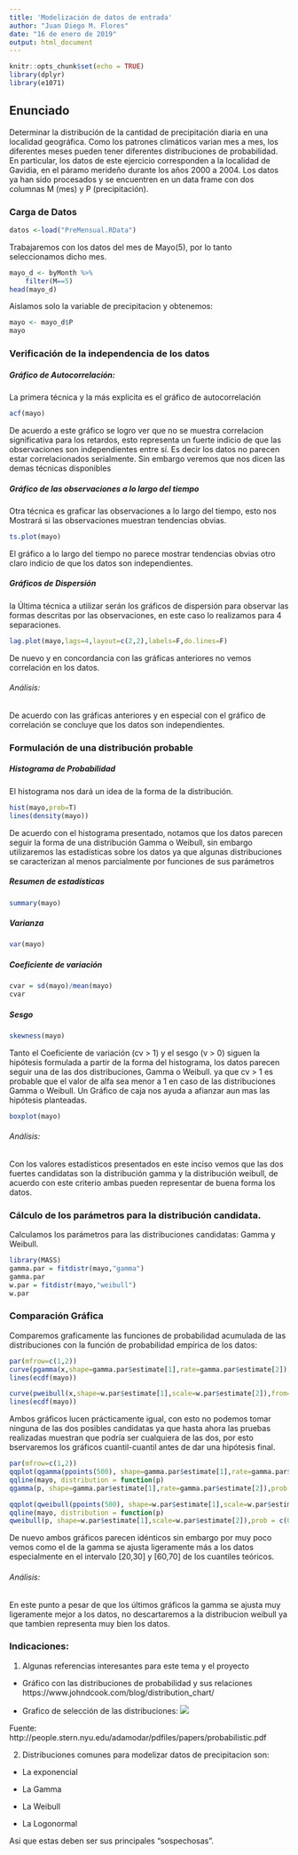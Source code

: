 ```yaml
---
title: 'Modelización de datos de entrada'
author: "Juan Diego M. Flores"
date: "16 de enero de 2019"
output: html_document
---
```


```r
knitr::opts_chunk$set(echo = TRUE)
library(dplyr)
library(e1071)
```
## Enunciado

Determinar la distribución de la cantidad de precipitación 
diaria en una localidad geográfica. Como los patrones climáticos varian mes a mes,
los diferentes meses pueden tener diferentes distribuciones de probabilidad.
En particular, los datos de este ejercicio corresponden a la localidad de Gavidia,
en el páramo merideño durante los años 2000 a 2004. Los datos ya han sido procesados
y se encuentren en un data frame con dos columnas M (mes) y P (precipitación).

### Carga de Datos

```r
datos <-load("PreMensual.RData")
```

Trabajaremos con los datos del mes de Mayo(5), por lo tanto seleccionamos dicho mes.

```r
mayo_d <- byMonth %>%
    filter(M==5)
head(mayo_d)

```

Aislamos solo la variable de precipitacion y obtenemos:

```r
mayo <- mayo_d$P
mayo
```

### Verificación de la independencia de los datos

##### Gráfico de Autocorrelación:

La primera técnica y la más explicita es el gráfico de autocorrelación
```r
acf(mayo)
```

De acuerdo a este gráfico se logro ver que no se muestra correlacion significativa para los retardos, esto representa
un fuerte indicio de que las observaciones son independientes entre sí. Es decir los datos no parecen estar correlacionados serialmente.
Sin embargo veremos que nos dicen las demas técnicas disponibles

##### Gráfico de las observaciones a lo largo del tiempo

Otra técnica es graficar las observaciones a lo largo del tiempo, esto nos Mostrará si las observaciones muestran tendencias obvias.

```r
ts.plot(mayo)
```

El gráfico a lo largo del tiempo no parece mostrar tendencias obvias otro claro indicio de que los datos son independientes.

##### Gráficos de Dispersión

la Última técnica a utilizar serán los gráficos de dispersión para observar las formas descritas por las observaciones, en este caso lo realizamos para 4 separaciones.

```r
lag.plot(mayo,lags=4,layout=c(2,2),labels=F,do.lines=F)
```

De nuevo y en concordancia con las gráficas anteriores no vemos correlación en los datos.

###### Análisis: 

De acuerdo con las gráficas anteriores y en especial con el gráfico de correlación se concluye que los datos son independientes.


###  Formulación de una distribución probable

#####  Histograma de Probabilidad

El histograma nos dará un idea de la forma de la distribución.

```r
hist(mayo,prob=T)
lines(density(mayo))
```

De acuerdo con el histograma presentado, notamos que los datos parecen seguir la forma de una distribución Gamma o Weibull, sin embargo utilizaremos las estadísticas sobre los datos ya que algunas distribuciones se caracterizan al menos parcialmente por funciones de sus parámetros 

##### Resumen de estadísticas
```r
summary(mayo)
```

##### Varianza
```r
var(mayo)
```

##### Coeficiente de variación
```r
cvar = sd(mayo)/mean(mayo)
cvar
```

##### Sesgo
```r
skewness(mayo)
```

Tanto el Coeficiente de variación (cv > 1) y el sesgo (v > 0) siguen la hipótesis formulada a partir de la forma del histograma, los datos parecen seguir una de las dos distribuciones, Gamma o Weibull.
ya que cv > 1 es probable que el valor de alfa sea menor a 1 en caso de las distribuciones Gamma o Weibull.
Un Gráfico de caja nos ayuda a afianzar aun mas las hipótesis planteadas. 

```r
boxplot(mayo)
```

###### Análisis: 
Con los valores estadísticos presentados en este inciso vemos que las dos fuertes candidatas son la distribución gamma y la distribución weibull, de acuerdo con este criterio ambas pueden representar de buena forma los datos. 

### Cálculo de los parámetros para la distribución candidata.

Calculamos los parámetros para las distribuciones candidatas: Gamma y Weibull.
```r
library(MASS)
gamma.par = fitdistr(mayo,"gamma")
gamma.par
w.par = fitdistr(mayo,"weibull")
w.par
```

### Comparación Gráfica

Comparemos graficamente las funciones de probabilidad acumulada de las distribuciones con la función de probabilidad empírica de los datos:

```r
par(mfrow=c(1,2))
curve(pgamma(x,shape=gamma.par$estimate[1],rate=gamma.par$estimate[2]),from=0, to=20,ylab="Probabilidad acumulada",col="red",lwd=2, main="Gamma")
lines(ecdf(mayo))

curve(pweibull(x,shape=w.par$estimate[1],scale=w.par$estimate[2]),from=0, to=20,ylab="Probabilidad acumulada",col="blue",lwd=2, main="Weibull")
lines(ecdf(mayo))
```

Ambos gráficos lucen prácticamente igual, con esto no podemos tomar ninguna de las dos posibles candidatas ya que hasta ahora las pruebas realizadas muestran que podría ser cualquiera de las dos, por esto bservaremos los gráficos cuantil-cuantil antes de dar una hipótesis final.

```r
par(mfrow=c(1,2))
qqplot(qgamma(ppoints(500), shape=gamma.par$estimate[1],rate=gamma.par$estimate[2]), mayo, main ="Gamma",xlab="cuantiles teóricos",ylab="cuantiles muestrales" )
qqline(mayo, distribution = function(p) 
qgamma(p, shape=gamma.par$estimate[1],rate=gamma.par$estimate[2]),prob = c(0.25, 0.75), col = 2)

qqplot(qweibull(ppoints(500), shape=w.par$estimate[1],scale=w.par$estimate[2]), mayo, main ="Weibull",xlab="cuantiles teóricos",ylab="cuantiles muestrales" )
qqline(mayo, distribution = function(p) 
qweibull(p, shape=w.par$estimate[1],scale=w.par$estimate[2]),prob = c(0.25, 0.75), col = 2)


```

De nuevo ambos gráficos parecen idénticos sin embargo por muy poco vemos como el de la gamma se ajusta ligeramente más a los datos especialmente en el intervalo [20,30] y [60,70] de los cuantiles teóricos.

###### Análisis: 
En este punto a pesar de que los últimos gráficos la gamma se ajusta muy ligeramente mejor a los datos, no descartaremos a la distribucion weibull ya que tambien representa muy bien los datos.

### Indicaciones:

1. Algunas referencias interesantes para este tema y el proyecto

  + Gráfico con las distribuciones de probabilidad y sus relaciones https://www.johndcook.com/blog/distribution_chart/
  
  + Grafico de selección de las distribuciones: 
  ![](seleccionDistribuciones.png)
  
Fuente: http://people.stern.nyu.edu/adamodar/pdfiles/papers/probabilistic.pdf

2. Distribuciones comunes para modelizar datos de precipitacion son:

  + La exponencial

  + La Gamma

  + La Weibull

  + La Logonormal

Asi que estas deben ser sus principales "sospechosas".

 